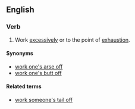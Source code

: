==English==

===Verb===
{{en-verb|head=[[work]] (one's) [[tail]] [[off]]|works one's tail off|working one's tail off|worked one's tail off}}

# {{context|idiomatic}} Work [[excessively]] or to the point of [[exhaustion]].

====Synonyms====
* [[work one's arse off]]
* [[work one's butt off]]

====Related terms====
* [[work someone's tail off]]